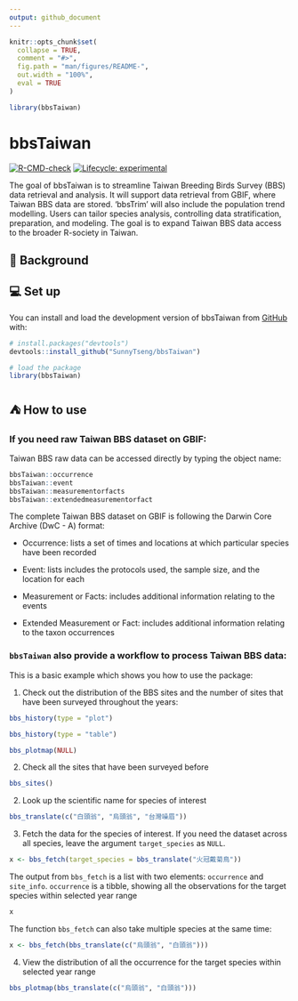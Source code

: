 ```yaml
---
output: github_document
---
```


<!-- README.md is generated from README.Rmd. Please edit that file -->

```r
knitr::opts_chunk$set(
  collapse = TRUE,
  comment = "#>",
  fig.path = "man/figures/README-",
  out.width = "100%",
  eval = TRUE
)

library(bbsTaiwan)
```

# bbsTaiwan

<!-- badges: start -->

[![R-CMD-check](https://github.com/SunnyTseng/bbsTaiwan/actions/workflows/R-CMD-check.yaml/badge.svg)](https://github.com/SunnyTseng/bbsTaiwan/actions/workflows/R-CMD-check.yaml) [![Lifecycle: experimental](https://img.shields.io/badge/lifecycle-experimental-orange.svg)](https://lifecycle.r-lib.org/articles/stages.html#experimental)

<!-- badges: end -->

The goal of bbsTaiwan is to streamline Taiwan Breeding Birds Survey (BBS) data retrieval and analysis. It will support data retrieval from GBIF, where Taiwan BBS data are stored. ‘bbsTrim’ will also include the population trend modelling. Users can tailor species analysis, controlling data stratification, preparation, and modeling. The goal is to expand Taiwan BBS data access to the broader R-society in Taiwan.

## 📑 Background

## 💻 Set up

You can install and load the development version of bbsTaiwan from [GitHub](https://github.com/) with:

```r
# install.packages("devtools")
devtools::install_github("SunnyTseng/bbsTaiwan")

# load the package
library(bbsTaiwan)
```

## ⛺ How to use

### If you need raw Taiwan BBS dataset on GBIF:

Taiwan BBS raw data can be accessed directly by typing the object name:

```r
bbsTaiwan::occurrence
bbsTaiwan::event
bbsTaiwan::measurementorfacts
bbsTaiwan::extendedmeasurementorfact
```

The complete Taiwan BBS dataset on GBIF is following the Darwin Core Archive (DwC - A) format:

-   Occurrence: lists a set of times and locations at which particular species have been recorded

-   Event: lists includes the protocols used, the sample size, and the location for each

-   Measurement or Facts: includes additional information relating to the events

-   Extended Measurement or Fact: includes additional information relating to the taxon occurrences

### `bbsTaiwan` also provide a workflow to process Taiwan BBS data:

This is a basic example which shows you how to use the package:

1.  Check out the distribution of the BBS sites and the number of sites that have been surveyed throughout the years:

```r
bbs_history(type = "plot")
```

```r
bbs_history(type = "table")
```

```r
bbs_plotmap(NULL)
```

2.  Check all the sites that have been surveyed before

```r
bbs_sites()
```

2.  Look up the scientific name for species of interest

```r
bbs_translate(c("白頭翁", "烏頭翁", "台灣噪眉"))
```

3.  Fetch the data for the species of interest. If you need the dataset across all species, leave the argument `target_species` as `NULL`.

```r
x <- bbs_fetch(target_species = bbs_translate("火冠戴菊鳥"))
```

The output from `bbs_fetch` is a list with two elements: `occurrence` and `site_info`. `occurrence` is a tibble, showing all the observations for the target species within selected year range

```r
x
```

The function `bbs_fetch` can also take multiple species at the same time:

```r
x <- bbs_fetch(bbs_translate(c("烏頭翁", "白頭翁")))
```

4.  View the distribution of all the occurrence for the target species within selected year range

```r
bbs_plotmap(bbs_translate(c("烏頭翁", "白頭翁")))
```
